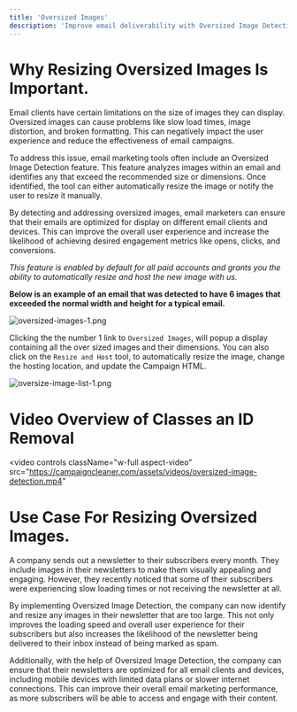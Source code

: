```yaml
---
title: 'Oversized Images'
description: 'Improve email deliverability with Oversized Image Detection. Detect and resize large images to prevent slow loading, broken layouts, and spam filtering.'
---
```

# Why Resizing Oversized Images Is Important.
Email clients have certain limitations on the size of images they can display. Oversized images can cause problems like slow load times, image distortion, and broken formatting. This can negatively impact the user experience and reduce the effectiveness of email campaigns.

To address this issue, email marketing tools often include an Oversized Image Detection feature. This feature analyzes images within an email and identifies any that exceed the recommended size or dimensions. Once identified, the tool can either automatically resize the image or notify the user to resize it manually.

By detecting and addressing oversized images, email marketers can ensure that their emails are optimized for display on different email clients and devices. This can improve the overall user experience and increase the likelihood of achieving desired engagement metrics like opens, clicks, and conversions.

*This feature is enabled by default for all paid accounts and grants you the ability to automatically resize and host the new image with us.*

**Below is an example of an email that was detected to have 6 images that exceeded the normal width and height for a typical email.**

![oversized-images-1.png](/images/oversized-images-2.png)

Clicking the the number 1 link to `Oversized Images`, will popup a display containing all the over sized images and their dimensions.  You can also click on the `Resize and Host` tool, to automatically resize the image, change the hosting location, and update the Campaign HTML.

![oversize-image-list-1.png](/images/oversize-image-list-1.png)

# Video Overview of Classes an ID Removal

<video
  controls
  className="w-full aspect-video"
  src="https://campaigncleaner.com/assets/videos/oversized-image-detection.mp4"
></video>


# Use Case For Resizing Oversized Images.
<Note>
A company sends out a newsletter to their subscribers every month. They include images in their newsletters to make them visually appealing and engaging. However, they recently noticed that some of their subscribers were experiencing slow loading times or not receiving the newsletter at all.

By implementing Oversized Image Detection, the company can now identify and resize any images in their newsletter that are too large. This not only improves the loading speed and overall user experience for their subscribers but also increases the likelihood of the newsletter being delivered to their inbox instead of being marked as spam.
 
Additionally, with the help of Oversized Image Detection, the company can ensure that their newsletters are optimized for all email clients and devices, including mobile devices with limited data plans or slower internet connections. This can improve their overall email marketing performance, as more subscribers will be able to access and engage with their content.
</Note>